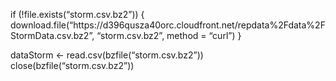 if (!file.exists("storm.csv.bz2"))
{
    download.file("https://d396qusza40orc.cloudfront.net/repdata%2Fdata%2FStormData.csv.bz2", "storm.csv.bz2", method = "curl")
}

dataStorm <- read.csv(bzfile("storm.csv.bz2"))
close(bzfile("storm.csv.bz2"))